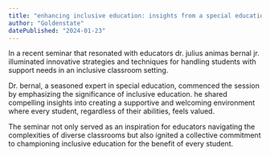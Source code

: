 ```yaml
---
title: "enhancing inclusive education: insights from a special education expert"
author: "Goldenstate"
datePublished: "2024-01-23"
---
```


In a recent seminar that resonated with educators dr. julius animas bernal jr. illuminated innovative strategies and techniques for handling students with support needs in an inclusive classroom setting.

Dr. bernal, a seasoned expert in special education, commenced the session by emphasizing the significance of inclusive education. he shared compelling insights into creating a supportive and welcoming environment where every student, regardless of their abilities, feels valued.

The seminar not only served as an inspiration for educators navigating the complexities of diverse classrooms but also ignited a collective commitment to championing inclusive education for the benefit of every student.